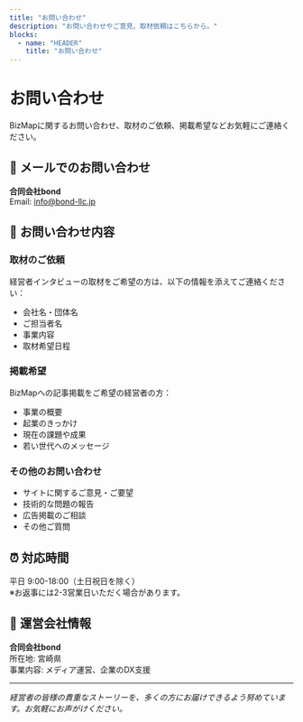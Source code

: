 ```yaml
---
title: "お問い合わせ"
description: "お問い合わせやご意見、取材依頼はこちらから。"
blocks:
  - name: "HEADER"
    title: "お問い合わせ"
---
```


# お問い合わせ

BizMapに関するお問い合わせ、取材のご依頼、掲載希望などお気軽にご連絡ください。

## 📧 メールでのお問い合わせ

**合同会社bond**  
Email: info@bond-llc.jp

## 📝 お問い合わせ内容

### 取材のご依頼

経営者インタビューの取材をご希望の方は、以下の情報を添えてご連絡ください：

- 会社名・団体名
- ご担当者名
- 事業内容
- 取材希望日程

### 掲載希望

BizMapへの記事掲載をご希望の経営者の方：

- 事業の概要
- 起業のきっかけ
- 現在の課題や成果
- 若い世代へのメッセージ

### その他のお問い合わせ

- サイトに関するご意見・ご要望
- 技術的な問題の報告
- 広告掲載のご相談
- その他ご質問

## ⏰ 対応時間

平日 9:00-18:00（土日祝日を除く）  
※お返事には2-3営業日いただく場合があります。

## 📍 運営会社情報

**合同会社bond**  
所在地: 宮崎県  
事業内容: メディア運営、企業のDX支援

---

_経営者の皆様の貴重なストーリーを、多くの方にお届けできるよう努めています。お気軽にお声がけください。_
